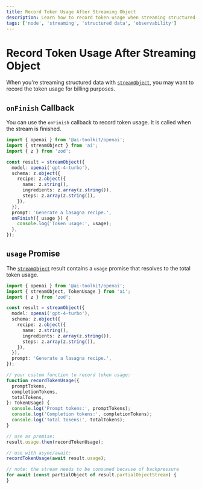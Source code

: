 ```yaml
---
title: Record Token Usage After Streaming Object
description: Learn how to record token usage when streaming structured data using the AI TOOLKIT and Node
tags: ['node', 'streaming', 'structured data', 'observability']
---
```


# Record Token Usage After Streaming Object

When you're streaming structured data with [`streamObject`](/docs/reference/ai-toolkit-core/stream-object),
you may want to record the token usage for billing purposes.

## `onFinish` Callback

You can use the `onFinish` callback to record token usage.
It is called when the stream is finished.

```ts file='index.ts' highlight={"15-17"}
import { openai } from '@ai-toolkit/openai';
import { streamObject } from 'ai';
import { z } from 'zod';

const result = streamObject({
  model: openai('gpt-4-turbo'),
  schema: z.object({
    recipe: z.object({
      name: z.string(),
      ingredients: z.array(z.string()),
      steps: z.array(z.string()),
    }),
  }),
  prompt: 'Generate a lasagna recipe.',
  onFinish({ usage }) {
    console.log('Token usage:', usage);
  },
});
```

## `usage` Promise

The [`streamObject`](/docs/reference/ai-toolkit-core/stream-object) result contains a `usage` promise that resolves to the total token usage.

```ts file='index.ts' highlight={"29,32"}
import { openai } from '@ai-toolkit/openai';
import { streamObject, TokenUsage } from 'ai';
import { z } from 'zod';

const result = streamObject({
  model: openai('gpt-4-turbo'),
  schema: z.object({
    recipe: z.object({
      name: z.string(),
      ingredients: z.array(z.string()),
      steps: z.array(z.string()),
    }),
  }),
  prompt: 'Generate a lasagna recipe.',
});

// your custom function to record token usage:
function recordTokenUsage({
  promptTokens,
  completionTokens,
  totalTokens,
}: TokenUsage) {
  console.log('Prompt tokens:', promptTokens);
  console.log('Completion tokens:', completionTokens);
  console.log('Total tokens:', totalTokens);
}

// use as promise:
result.usage.then(recordTokenUsage);

// use with async/await:
recordTokenUsage(await result.usage);

// note: the stream needs to be consumed because of backpressure
for await (const partialObject of result.partialObjectStream) {
}
```
